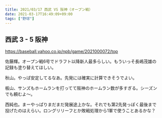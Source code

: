 ```yaml
---
title: 2021/03/17 西武 VS 阪神（オープン戦）
date: 2021-03-17T16:49:09+09:00
tags: ["野球"]
---
```


## 西武 3 - 5 阪神

https://baseball.yahoo.co.jp/npb/game/2021000072/top

佐藤輝。オープン戦6号でドラフト以降新人最多らしい。もういっそ長嶋茂雄の記録も塗り替えてほしい。

秋山。やっぱ安定してるなあ。先発には確実に計算できそうでよい。

板山、サンズもホームランを打ってて阪神のホームラン数が多すぎる。シーズンでも頼むよ～。

西純也。まーやっぱりまだまだ発展途上かな。それでも第2先発っぽく最後まで投げたのはえらい。ロングリリーフとか敗戦処理から1軍で使うことあるかな？